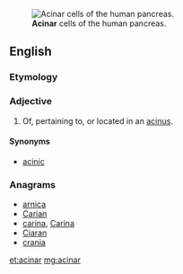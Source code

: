 [[Image:Pancreatic acinar cells - TEM.jpg|thumb|'''Acinar''' cells of the human pancreas.]]
==English==

===Etymology===
{{suffix|acinus|ar}}

===Adjective===
{{en-adj|-}}

# {{context|anatomy}} Of, pertaining to, or located in an [[acinus]].

====Synonyms====
* [[acinic]]

===Anagrams===
* [[arnica#English|arnica]]
* [[Carian#English|Carian]]
* [[carina#English|carina]], [[Carina#English|Carina]]
* [[Ciaran#English|Ciaran]]
* [[crania#English|crania]]

[[et:acinar]]
[[mg:acinar]]